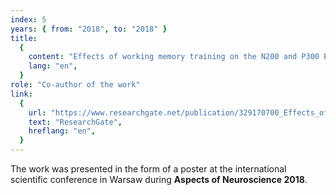 ```yaml
---
index: 5
years: { from: "2018", to: "2018" }
title:
  {
    content: "Effects of working memory training on the N200 and P300 ERP components registered in a go/no-go task: electrophysiological measurement of training-induced cognitive transfer",
    lang: "en",
  }
role: "Co-author of the work"
link:
  {
    url: "https://www.researchgate.net/publication/329170700_Effects_of_working_memory_training_on_the_amplitude_of_N2_and_P3_ERP_components_registered_in_a_gono-go_task_-_in_search_for_electrophysiological_markers_of_training-induced_cognitive_transfer",
    text: "ResearchGate",
    hreflang: "en",
  }
---
```


The work was presented in the form of a poster at the international scientific conference in Warsaw during <strong>Aspects of Neuroscience 2018</strong>.
